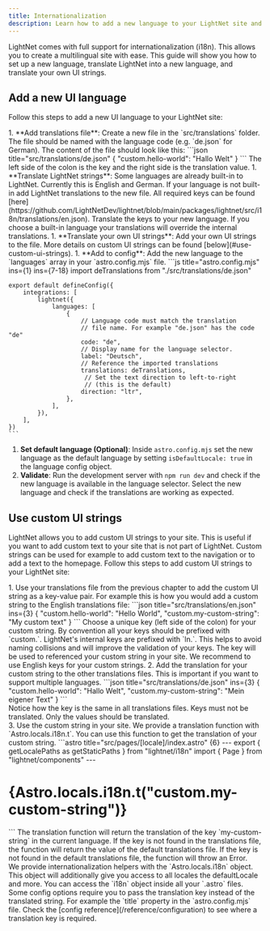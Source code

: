 ```yaml
---
title: Internationalization
description: Learn how to add a new language to your LightNet site and translate your own UI strings.
---
```




LightNet comes with full support for internationalization (i18n). This allows you to create a multilingual site with ease. 
This guide will show you how to set up a new language, translate LightNet into a new language, and translate your own UI strings.

## Add a new UI language

Follow this steps to add a new UI language to your LightNet site:

<Steps>
1. **Add translations file**: Create a new file in the `src/translations` folder. The file should be named with the language code (e.g. `de.json` for German).
    The content of the file should look like this:
    ```json title="src/translations/de.json"
    {
        "custom.hello-world": "Hallo Welt"
    }
    ```
    The left side of the colon is the key and the right side is the translation value.
1.  **Translate LightNet strings**: Some languages are already built-in to LightNet. Currently this is English and German. 
    If your language is not built-in add LightNet translations to the new file. All required keys can be found [here](https://github.com/LightNetDev/lightnet/blob/main/packages/lightnet/src/i18n/translations/en.json).
    Translate the keys to your new language. If you choose a built-in language your translations will override the internal translations.
1. **Translate your own UI strings**: Add your own UI strings to the file. More details on custom UI strings can be found [below](#use-custom-ui-strings).
1. **Add to config**: Add the new language to the `languages` array in your `astro.config.mjs` file.
    ```js title="astro.config.mjs" ins={1} ins={7-18}
    import deTranslations from "./src/translations/de.json"

    export default defineConfig({
        integrations: [
            lightnet({
                languages: [
                    {
                        // Language code must match the translation 
                        // file name. For example "de.json" has the code "de"
                        code: "de", 
                        // Display name for the language selector.
                        label: "Deutsch", 
                        // Reference the imported translations
                        translations: deTranslations, 
                         // Set the text direction to left-to-right 
                         // (this is the default)
                        direction: "ltr",
                    },
                ],
            }),
        ],
    })
    ```
1. **Set default language (Optional)**: Inside `astro.config.mjs` set the new language as the default language by setting `isDefaultLocale: true` in the language config object.
1. **Validate**: Run the development server with `npm run dev` and check if the new language is available in the language selector. Select the new language and check if the translations are working as expected.
</Steps>


## Use custom UI strings

LightNet allows you to add custom UI strings to your site. This is useful if you want to add custom text to your site that is not part of LightNet.
Custom strings can be used for example to add custom text to the navigation or to add a text to the homepage.
Follow this steps to add custom UI strings to your LightNet site:

<Steps>
1. Use your translations file from the previous chapter to add the custom UI string as a key-value pair. For example 
    this is how you would add a custom string to the English translations file:
    ```json title="src/translations/en.json" ins={3}
    {
        "custom.hello-world": "Hello World",
        "custom.my-custom-string": "My custom text"
    }
    ```
    Choose a unique key (left side of the colon) for your custom string. By convention all your keys should be prefixed with `custom.`. LightNet's internal keys are prefixed with `ln.`. 
    This helps to avoid naming collisions and will improve the validation of your keys.
    The key will be used to referenced your custom string in your site. We recommend to use English keys for your custom strings.
2. Add the translation for your custom string to the other translations files. This is important if you want to support multiple languages.
   ```json title="src/translations/de.json" ins={3}
    {
        "custom.hello-world": "Hallo Welt",
        "custom.my-custom-string": "Mein eigener Text"
    }
    ```
    <Aside type="caution">
        Notice how the key is the same in all translations files. Keys must not be translated. Only the values should be translated.
    </Aside>
3. Use the custom string in your site. We provide a translation function with `Astro.locals.i18n.t`. You can use this function to get the translation of your custom string.
    ```astro title="src/pages/[locale]/index.astro" {6}
    ---
    export { getLocalePaths as getStaticPaths } from "lightnet/i18n"
    import { Page } from "lightnet/components"
    ---
    <Page>
        <h1>{Astro.locals.i18n.t("custom.my-custom-string")}</h1>
    </Page>
    ```
    The translation function will return the translation of the key `my-custom-string` in the current language.
    If the key is not found in the translations file, the function will return the value of the default translations file.
    If the key is not found in the default translations file, the function will throw an Error.
    <Aside type="tip">
        We provide internationalization helpers with the `Astro.locals.i18n` object. This object will additionally give you access to all 
        locales the defaultLocale and more. You can access the `i18n` object inside all your `.astro` files.
    </Aside>
    Some config options require you to pass the translation key instead of the translated string. For example the `title` property in the `astro.config.mjs` file.
    Check the [config reference](/reference/configuration) to see where a translation key is required.
</Steps>